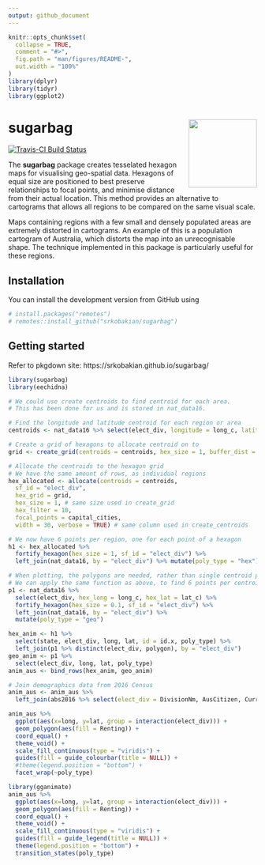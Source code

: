 ```yaml
---
output: github_document
---
```


<!-- README.md is generated from this README.Rmd. Please edit this file -->

```r
knitr::opts_chunk$set(
  collapse = TRUE,
  comment = "#>",
  fig.path = "man/figures/README-",
  out.width = "100%"
)
library(dplyr)
library(tidyr)
library(ggplot2)
```

# sugarbag <img src='man/figures/logo.png' align="right" height="138.5" />

[![Travis-CI Build Status](https://travis-ci.org/srkobakian/sugarbag.svg?branch=master)](https://travis-ci.org/srkobakian/sugarbag)


The **sugarbag** package creates tesselated hexagon maps for visualising geo-spatial data. Hexagons of equal size are positioned to best preserve relationships to focal points, and minimise distance from their actual location. This method provides an alternative to cartograms that allows all regions to be compared on the same visual scale.

Maps containing regions with a few small and densely populated areas are extremely distorted in cartograms. An example of this is a population cartogram of Australia, which distorts the map into an unrecognisable shape. The technique implemented in this package is particularly useful for these regions.



## Installation

<!-- You can install the released version of sugarbag from [CRAN](https://CRAN.R-project.org) with: -->

<!-- ``` r -->
<!-- install.packages("sugarbag") -->
<!-- ``` -->

You can install the development version from GitHub using

```r
# install.packages("remotes")
# remotes::install_github("srkobakian/sugarbag")
```

## Getting started

Refer to pkgdown site: https://srkobakian.github.io/sugarbag/


```r
library(sugarbag)
library(eechidna)

# We could use create centroids to find centroid for each area.
# This has been done for us and is stored in nat_data16.

# Find the longitude and latitude centroid for each region or area
centroids <- nat_data16 %>% select(elect_div, longitude = long_c, latitude = lat_c)

# Create a grid of hexagons to allocate centroid on to
grid <- create_grid(centroids = centroids, hex_size = 1, buffer_dist = 5)

# Allocate the centroids to the hexagon grid
# We have the same amount of rows, as individual regions
hex_allocated <- allocate(centroids = centroids,
  sf_id = "elect_div",
  hex_grid = grid,
  hex_size = 1, # same size used in create_grid
  hex_filter = 10,
  focal_points = capital_cities,
  width = 30, verbose = TRUE) # same column used in create_centroids

# We now have 6 points per region, one for each point of a hexagon
h1 <- hex_allocated %>%
  fortify_hexagon(hex_size = 1, sf_id = "elect_div") %>%
  left_join(nat_data16, by = "elect_div") %>% mutate(poly_type = "hex")

# When plotting, the polygons are needed, rather than single centroid points.
# We can apply the same function as above, to find 6 points per centroid
p1 <- nat_data16 %>% 
  select(elect_div, hex_long = long_c, hex_lat = lat_c) %>%
  fortify_hexagon(hex_size = 0.1, sf_id = "elect_div") %>%
  left_join(nat_data16, by = "elect_div") %>%
  mutate(poly_type = "geo")

hex_anim <- h1 %>% 
  select(state, elect_div, long, lat, id = id.x, poly_type) %>% 
  left_join(p1 %>% distinct(elect_div, polygon), by = "elect_div")
geo_anim <- p1 %>% 
  select(elect_div, long, lat, poly_type)
anim_aus <- bind_rows(hex_anim, geo_anim)

# Join demographics data from 2016 Census
anim_aus <- anim_aus %>% 
  left_join(abs2016 %>% select(elect_div = DivisionNm, AusCitizen, CurrentlyStudying, MedianFamilyIncome, Unemployed, Renting))
```

```r
anim_aus %>% 
  ggplot(aes(x=long, y=lat, group = interaction(elect_div))) +
  geom_polygon(aes(fill = Renting)) +
  coord_equal() + 
  theme_void() + 
  scale_fill_continuous(type = "viridis") +
  guides(fill = guide_colourbar(title = NULL)) + 
  #theme(legend.position = "bottom") +
  facet_wrap(~poly_type)
```


```r
library(gganimate)
anim_aus %>% 
  ggplot(aes(x=long, y=lat, group = interaction(elect_div))) +
  geom_polygon(aes(fill = Renting)) + 
  coord_equal() + 
  theme_void() +
  scale_fill_continuous(type = "viridis") +
  guides(fill = guide_legend(title = NULL)) + 
  theme(legend.position = "bottom") +
  transition_states(poly_type)
```

